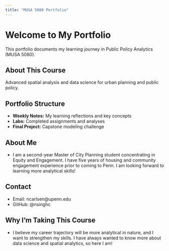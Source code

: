 ```yaml
---
title: "MUSA 5080 Portfolio"
---
```


# Welcome to My Portfolio

This portfolio documents my learning journey in Public Policy Analytics (MUSA 5080).

## About This Course
Advanced spatial analysis and data science for urban planning and public policy.

## Portfolio Structure
- **Weekly Notes:** My learning reflections and key concepts
- **Labs:** Completed assignments and analyses
- **Final Project:** Capstone modeling challenge

## About Me
- I am a second-year Master of City Planning student concentrating in Equity and Engagement. I have five years of housing and community engagement experience prior to coming to Penn. I am looking forward to learning more analytical skills!

## Contact
- Email: ncarlsen@upenn.edu
- GitHub: @nsinghc

## Why I'm Taking This Course
- I believe my career trajectory will be more analytical in nature, and I want to strengthen my skills. I have always wanted to know more about data science and spatial analytics, so here I am! 
